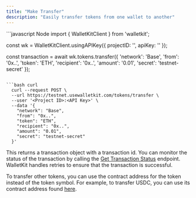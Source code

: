```yaml
---
title: "Make Transfer"
description: "Easily transfer tokens from one wallet to another"
---
```


<CodeGroup>
```javascript Node
import { WalletKitClient } from 'walletkit';

const wk = WalletKitClient.usingAPIKey({
  projectID: '<Project ID>',
  apiKey: '<API Key>'
});

const transaction = await wk.tokens.transfer({
  'network': 'Base',
  'from': '0x..',
  'token': 'ETH',
  'recipient': '0x..',
  'amount': '0.01',
  'secret': 'testnet-secret'
});
```

```bash curl
  curl --request POST \
  --url https://testnet.usewalletkit.com/tokens/transfer \
  --user '<Project ID>:<API Key>' \
  --data '{
    "network": "Base",
    "from": "0x..",
    "token": "ETH",
    "recipient": "0x..",
    "amount": "0.01",
    "secret": "testnet-secret"
  }'
```
</CodeGroup>

This returns a transaction object with a transaction id. You can monitor the status of the transaction by calling the
[Get Transaction Status](/api-reference/transactions/transaction-status-by-id) endpoint. WalletKit handles retries to
ensure that the transaction is successful.

To transfer other tokens, you can use the contract address for the token instead of the token symbol. For example, to
transfer USDC, you can use its contract address found [here](https://www.circle.com/en/multichain-usdc).